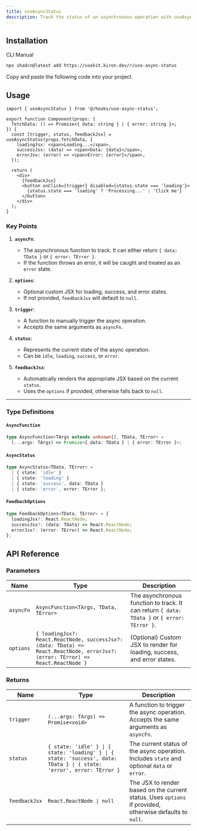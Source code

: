 ```yaml
---
title: useAsyncStatus
description: Track the status of an asynchronous operation with useAsyncStatus.
---
```


<ComponentPreview name="use-async-status-demo" />

## Installation

<Tabs defaultValue="cli">

<TabsList>
  <TabsTrigger value="cli">CLI</TabsTrigger>
  <TabsTrigger value="manual">Manual</TabsTrigger>
</TabsList>

<TabsContent value="cli">

```bash
npx shadcn@latest add https://usekit.kiron.dev/r/use-async-status
```

</TabsContent>

<TabsContent value="manual">

<Steps>

<Step>Copy and paste the following code into your project.</Step>

<ComponentSource name="use-async-status" />

</Steps>

</TabsContent>

</Tabs>

## Usage

```tsx {1, 6-13}
import { useAsyncStatus } from '@/hooks/use-async-status';

export function Component(props: {
  fetchData: () => Promise<{ data: string } | { error: string }>;
}) {
  const [trigger, status, feedbackJsx] = useAsyncStatus(props.fetchData, {
    loadingJsx: <span>Loading...</span>,
    successJsx: (data) => <span>Data: {data}</span>,
    errorJsx: (error) => <span>Error: {error}</span>,
  });

  return (
    <div>
      {feedbackJsx}
      <button onClick={trigger} disabled={status.state === 'loading'}>
        {status.state === 'loading' ? 'Processing...' : 'Click me'}
      </button>
    </div>
  );
}
```

### Key Points

1. **`asyncFn`**:
   - The asynchronous function to track. It can either return `{ data: TData }` or `{ error: TError }`.
   - If the function throws an error, it will be caught and treated as an `error` state.

2. **`options`**:
   - Optional custom JSX for loading, success, and error states.
   - If not provided, `feedbackJsx` will default to `null`.

3. **`trigger`**:
   - A function to manually trigger the async operation.
   - Accepts the same arguments as `asyncFn`.

4. **`status`**:
   - Represents the current state of the async operation.
   - Can be `idle`, `loading`, `success`, or `error`.

5. **`feedbackJsx`**:
   - Automatically renders the appropriate JSX based on the current `status`.
   - Uses the `options` if provided, otherwise falls back to `null`.

---

### Type Definitions

#### `AsyncFunction`

```ts
type AsyncFunction<TArgs extends unknown[], TData, TError> =
  (...args: TArgs) => Promise<{ data: TData } | { error: TError }>;
```

#### `AsyncStatus`

```ts
type AsyncStatus<TData, TError> =
  | { state: 'idle' }
  | { state: 'loading' }
  | { state: 'success', data: TData }
  | { state: 'error', error: TError };
```

#### `FeedbackOptions`

```ts
type FeedbackOptions<TData, TError> = {
  loadingJsx?: React.ReactNode;
  successJsx?: (data: TData) => React.ReactNode;
  errorJsx?: (error: TError) => React.ReactNode;
};
```

## API Reference

### Parameters

| Name                  | Type                                                                 | Description                                                                 |
|-----------------------|----------------------------------------------------------------------|-----------------------------------------------------------------------------|
| `asyncFn`             | `AsyncFunction<TArgs, TData, TError>`                               | The asynchronous function to track. It can return `{ data: TData }` or `{ error: TError }`. |
| `options`             | `{ loadingJsx?: React.ReactNode, successJsx?: (data: TData) => React.ReactNode, errorJsx?: (error: TError) => React.ReactNode }` | (Optional) Custom JSX to render for loading, success, and error states.     |

### Returns

| Name              | Type                                                                 | Description                                                                 |
|-------------------|----------------------------------------------------------------------|-----------------------------------------------------------------------------|
| `trigger`         | `(...args: TArgs) => Promise<void>`                                  | A function to trigger the async operation. Accepts the same arguments as `asyncFn`. |
| `status`          | `{ state: 'idle' } \| { state: 'loading' } \| { state: 'success', data: TData } \| { state: 'error', error: TError }` | The current status of the async operation. Includes `state` and optional `data` or `error`. |
| `feedbackJsx`     | `React.ReactNode \| null`                                            | The JSX to render based on the current status. Uses `options` if provided, otherwise defaults to `null`. |
